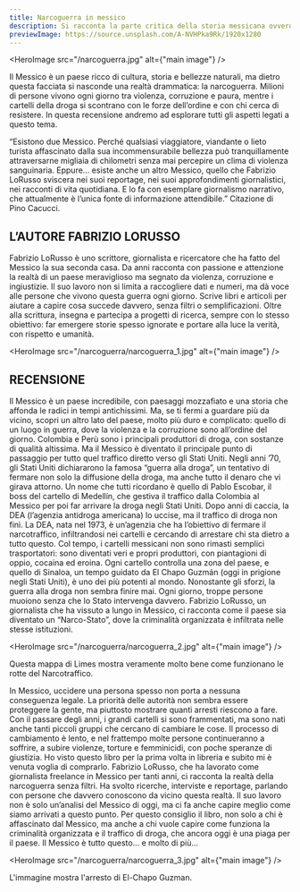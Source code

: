 ```yaml
---
title: Narcoguerra in messico
description: Si racconta la parte critica della storia messicana ovvero tutti i conflitti causate da organizzazioni criminiali del paese
previewImage: https://source.unsplash.com/A-NVHPka9Rk/1920x1280
---
```



<HeroImage src="/narcoguerra.jpg" alt={"main image"} />

Il Messico è un paese ricco di cultura, storia e bellezze naturali, ma dietro questa facciata si nasconde una realtà drammatica: la narcoguerra.
Milioni di persone vivono ogni giorno tra violenza, corruzione e paura, mentre i cartelli della droga si scontrano con le forze dell’ordine e con chi cerca di resistere.
In questa recensione andremo ad esplorare tutti gli aspetti legati a questo tema.

“Esistono due Messico. Perché qualsiasi viaggiatore, viandante o lieto turista affascinato dalla sua incommensurabile bellezza può tranquillamente attraversarne migliaia di chilometri senza mai percepire un clima di violenza sanguinaria. Eppure… esiste anche un altro Messico, quello che Fabrizio LoRusso sviscera nei suoi reportage, nei suoi approfondimenti giornalistici, nei racconti di vita quotidiana. E lo fa con esemplare giornalismo narrativo, che attualmente è l’unica fonte di informazione attendibile.” Citazione di Pino Cacucci.

## L’AUTORE FABRIZIO LORUSSO
Fabrizio LoRusso è uno scrittore, giornalista e ricercatore che ha fatto del Messico la sua seconda casa.
Da anni racconta con passione e attenzione la realtà di un paese meraviglioso ma segnato da violenza, corruzione e ingiustizie.
Il suo lavoro non si limita a raccogliere dati e numeri, ma dà voce alle persone che vivono questa guerra ogni giorno.
Scrive libri e articoli per aiutare a capire cosa succede davvero, senza filtri o semplificazioni.
Oltre alla scrittura, insegna e partecipa a progetti di ricerca, sempre con lo stesso obiettivo: far emergere storie spesso ignorate e portare alla luce la verità, con rispetto e umanità.

<HeroImage src="/narcoguerra/narcoguerra_1.jpg" alt={"main image"} />

## RECENSIONE
Il Messico è un paese incredibile, con paesaggi mozzafiato e una storia che affonda le radici in tempi antichissimi.
Ma, se ti fermi a guardare più da vicino, scopri un altro lato del paese, molto più duro e complicato: quello di un luogo in guerra, dove la violenza e la corruzione sono all’ordine del giorno.
Colombia e Perù sono i principali produttori di droga, con sostanze di qualità altissima.
Ma il Messico è diventato il principale punto di passaggio per tutto quel traffico diretto verso gli Stati Uniti.
Negli anni ’70, gli Stati Uniti dichiararono la famosa “guerra alla droga”, un tentativo di fermare non solo la diffusione della droga, ma anche tutto il denaro che vi girava attorno.
Un nome che tutti ricordano è quello di Pablo Escobar, il boss del cartello di Medellín, che gestiva il traffico dalla Colombia al Messico per poi far arrivare la droga negli Stati Uniti.
Dopo anni di caccia, la DEA (l’agenzia antidroga americana) lo uccise, ma il traffico di droga non finì.
La DEA, nata nel 1973, è un’agenzia che ha l’obiettivo di fermare il narcotraffico, infiltrandosi nei cartelli e cercando di arrestare chi sta dietro a tutto questo.
Col tempo, i cartelli messicani non sono rimasti semplici trasportatori: sono diventati veri e propri produttori, con piantagioni di oppio, cocaina ed eroina.
Ogni cartello controlla una zona del paese, e quello di Sinaloa, un tempo guidato da El Chapo Guzmán (oggi in prigione negli Stati Uniti), è uno dei più potenti al mondo.
Nonostante gli sforzi, la guerra alla droga non sembra finire mai.
Ogni giorno, troppe persone muoiono senza che lo Stato intervenga davvero.
Fabrizio LoRusso, un giornalista che ha vissuto a lungo in Messico, ci racconta come il paese sia diventato un “Narco-Stato”, dove la criminalità organizzata è infiltrata nelle stesse istituzioni.

<HeroImage src="/narcoguerra/narcoguerra_2.jpg" alt={"main image"} />

Questa mappa di Limes mostra veramente molto bene come funzionano le rotte del Narcotraffico.

In Messico, uccidere una persona spesso non porta a nessuna conseguenza legale.
La priorità delle autorità non sembra essere proteggere la gente, ma piuttosto mostrare quanti arresti riescono a fare.
Con il passare degli anni, i grandi cartelli si sono frammentati, ma sono nati anche tanti piccoli gruppi che cercano di cambiare le cose.
Il processo di cambiamento è lento, e nel frattempo molte persone continueranno a soffrire, a subire violenze, torture e femminicidi, con poche speranze di giustizia.
Ho visto questo libro per la prima volta in libreria e subito mi è venuta voglia di comprarlo.
Fabrizio LoRusso, che ha lavorato come giornalista freelance in Messico per tanti anni, ci racconta la realtà della narcoguerra senza filtri.
Ha svolto ricerche, interviste e reportage, parlando con persone che davvero conoscono da vicino questa realtà.
Il suo lavoro non è solo un’analisi del Messico di oggi, ma ci fa anche capire meglio come siamo arrivati a questo punto.
Per questo consiglio il libro, non solo a chi è affascinato dal Messico, ma anche a chi vuole capire come funziona la criminalità organizzata e il traffico di droga, che ancora oggi è una piaga per il paese.
Il Messico è tutto questo… e molto di più...

<HeroImage src="/narcoguerra/narcoguerra_3.jpg" alt={"main image"} />

L'immagine mostra l'arresto di El-Chapo Guzman.
